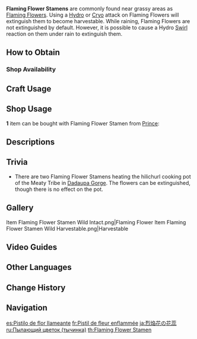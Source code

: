 {{Item Infobox
|id           = 100053
|image        = Item Flaming Flower Stamen.png
|type         = Materials
|description  = The stamen of a fiercely burning flower. Even after being extinguished, it still emits heat.
|source1      = Found in the wild
|source2      = Found at the Thousand Winds Temple
|source3      = {{Sold By}}
}}

'''Flaming Flower Stamens''' are commonly found near grassy areas as [[Flaming Flower]]s. Using a [[Hydro]] or [[Cryo]] attack on Flaming Flowers will extinguish them to become harvestable. While raining, Flaming Flowers are not extinguished by default. However, it is possible to cause a Hydro [[Swirl]] reaction on them under rain to extinguish them.

==How to Obtain==
===Shop Availability===
{{Shop Availability}}

==Craft Usage==
{{Craft Usage}}

==Shop Usage==
'''1''' item can be bought with Flaming Flower Stamen from [[Prince]]:
{{Shop/Header|currency=Material|class=tdl2|vendor=Prince}}
{{Shop|Flaming Flower Stamen Card Back|{{Item|Flaming Flower Stamen|x=100}}|1|specific=Flaming Flower Stamen (Card Back)|text=Flaming Flower Stamen}}
{{Shop/Footer}}

==Descriptions==
{{Description|The stamen of a fiercely burning flower. Even after being extinguished, it still emits heat. It is said that this plant slowly develops intelligence and unique behaviors as it accumulates elemental energy.}}

==Trivia==
* There are two Flaming Flower Stamens heating the hilichurl cooking pot of the Meaty Tribe in [[Dadaupa Gorge]]. The flowers can be extinguished, though there is no effect on the pot.

==Gallery==
<gallery>
Item Flaming Flower Stamen Wild Intact.png|Flaming Flower
Item Flaming Flower Stamen Wild Harvestable.png|Harvestable
</gallery>

==Video Guides==
{{EVT
|video1   = https://youtu.be/BtgjWtNqfEs
|caption1 = Farm Guide (Liyue)

|video2   = https://youtu.be/23AcWBxei6Y
|caption2 = Farm Guide (Mondstadt, Liyue and Inazuma)
}}

==Other Languages==
{{Other Languages
|default_hidden = 1
|en      = Flaming Flower Stamen
|zhs     = 烈焰花花蕊
|zhs_rm  = Liè​yànhuā Huā​ruǐ
|zht     = 烈焰花花蕊
|zht_rm  = Liè​yànhuā Huā​ruǐ
|ja      = 烈焔花の花蕊
|ja_rm   = Retsuenbana no Kazui
|ko      = 화염꽃 꽃술
|ko_rm   = Hwayeomkkot Kkotssul
|es      = Pistilo de flor llameante
|fr      = Pistil de fleur enflammée
|ru      = Пылающий цветок (тычинка)
|th      = Flaming Flower Stamen
|vi      = Nhụy Hoa Liệt Hỏa
|de      = Flammenblumenstaubblatt
|id      = Flaming Flower Stamen
|pt      = Flor Flamejante (Estame)
|tr      = Alev Çiçeği Tomurcuğu
|it      = Pistillo di Fiorardente
}}

==Change History==
{{Change History|1.0}}

==Navigation==
{{Material Navbox|type=Crafting Materials}}

[[es:Pistilo de flor llameante]]
[[fr:Pistil de fleur enflammée]]
[[ja:烈焔花の花蕊]]
[[ru:Пылающий цветок (тычинка)]]
[[th:Flaming Flower Stamen]]